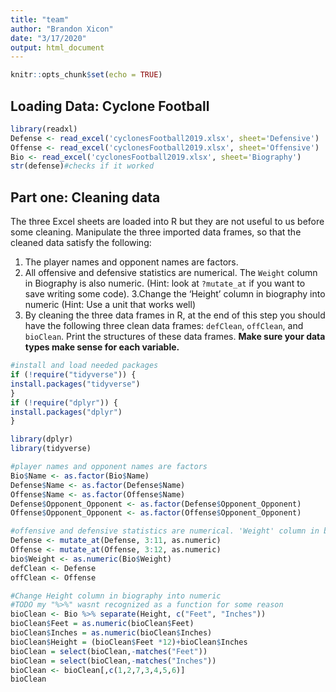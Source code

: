 ```yaml
---
title: "team"
author: "Brandon Xicon"
date: "3/17/2020"
output: html_document
---
```


```r
knitr::opts_chunk$set(echo = TRUE)
```


## Loading Data: Cyclone Football 
```r
library(readxl)
Defense <- read_excel('cyclonesFootball2019.xlsx', sheet='Defensive')
Offense <- read_excel('cyclonesFootball2019.xlsx', sheet='Offensive')
Bio <- read_excel('cyclonesFootball2019.xlsx', sheet='Biography')
str(defense)#checks if it worked 

```



## Part one: Cleaning data
The three Excel sheets are loaded into R but they are not useful to us before some cleaning. Manipulate the three imported data frames, so that the cleaned data satisfy the following:

1. The player names and opponent names are factors.
2. All offensive and defensive statistics are numerical. The `Weight` column in Biography is also numeric. (Hint: look at `?mutate_at` if you want to save writing some code). 
3.Change the 'Height' column in biography into numeric (Hint: Use a unit that works well)
4. By cleaning the three data frames in R, at the end of this step you should have the following three clean data frames: `defClean`, `offClean`, and `bioClean`. Print the structures of these data frames. **Make sure your data types make sense for each variable.**
```r
#install and load needed packages
if (!require("tidyverse")) {
install.packages("tidyverse")
}
if (!require("dplyr")) {
install.packages("dplyr")
}

library(dplyr)
library(tidyverse)

```


```r
#player names and opponent names are factors
Bio$Name <- as.factor(Bio$Name)
Defense$Name <- as.factor(Defense$Name)
Offense$Name <- as.factor(Offense$Name)
Defense$Opponent_Opponent <- as.factor(Defense$Opponent_Opponent)
Offense$Opponent_Opponent <- as.factor(Offense$Opponent_Opponent)

```


```r

#offensive and defensive statistics are numerical. 'Weight' column in biography is also numeric.
Defense <- mutate_at(Defense, 3:11, as.numeric)
Offense <- mutate_at(Offense, 3:12, as.numeric)
bio$Weight <- as.numeric(Bio$Weight)
defClean <- Defense
offClean <- Offense
```

```r
#Change Height column in biography into numeric
#TODO my "%>%" wasnt recognized as a function for some reason
bioClean <- Bio %>% separate(Height, c("Feet", "Inches"))
bioClean$Feet = as.numeric(bioClean$Feet)
bioClean$Inches = as.numeric(bioClean$Inches)
bioClean$Height = (bioClean$Feet *12)+bioClean$Inches
bioClean = select(bioClean,-matches("Feet"))
bioClean = select(bioClean,-matches("Inches"))
bioClean <- bioClean[,c(1,2,7,3,4,5,6)] 
bioClean
```
